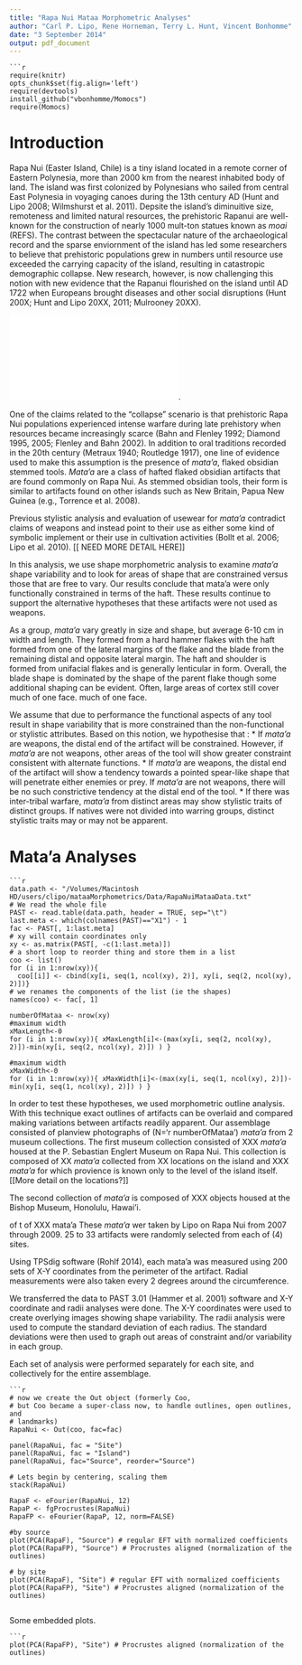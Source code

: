 ```yaml
---
title: "Rapa Nui Mataa Morphometric Analyses"
author: "Carl P. Lipo, Rene Horneman, Terry L. Hunt, Vincent Bonhomme"
date: "3 September 2014"
output: pdf_document
---
```


```
```r
require(knitr)
opts_chunk$set(fig.align='left') 
require(devtools)
install_github("vbonhomme/Momocs")
require(Momocs)

```

# Introduction

Rapa Nui (Easter Island, Chile) is a tiny island located in a remote corner of Eastern Polynesia, more than 2000 km from the nearest inhabited body of land. The island was first colonized by Polynesians who sailed from central East Polynesia in voyaging canoes during the 13th century AD (Hunt and Lipo 2008; Wilmshurst et al. 2011). Depsite the island's diminuitive size, remoteness and limited natural resources, the prehistoric Rapanui are well-known for the construction of nearly 1000 mult-ton statues known as *moai* (REFS). The contrast between the spectacular nature of the archaeological record and the sparse enviornment of the island has led some researchers to believe that prehistoric populations  grew in numbers until resource use exceeded the carrying capacity of the island, resulting in catastropic demographic collapse.  New research, however, is now challenging this notion with new evidence that the Rapanui flourished on the island until AD 1722 when Europeans brought diseases and other social disruptions (Hunt 200X; Hunt and Lipo 20XX, 2011; Mulrooney 20XX). 

![Easter Island, Chile (Rapa Nui)](/Volumes/Macintosh HD/users/clipo/Documents/mataaMorphometrics/Figures/Figure1.pdf).

One of the claims related to the "collapse" scenario is that  prehistoric Rapa Nui populations experienced intense warfare during late prehistory when resources became increasingly scarce (Bahn and Flenley 1992; Diamond 1995, 2005; Flenley and Bahn 2002). In addition to oral traditions recorded in the 20th century (Metraux 1940; Routledge 1917), one line of evidence used to make this assumption is the presence of *mata’a*, flaked obsidian stemmed tools. *Mata’a* are a class of hafted flaked obsidian artifacts that are found commonly on Rapa Nui. As stemmed obsidian tools, their form is similar to artifacts found on other islands such as New Britain, Papua New Guinea (e.g., Torrence et al. 2008).

Previous stylistic analysis and evaluation of usewear for *mata'a* contradict claims of weapons and instead point to their use as either some kind of symbolic implement or their use in cultivation activities (Bollt et al. 2006; Lipo et al. 2010). [[ NEED MORE DETAIL HERE]]

In this analysis, we use shape morphometric analysis to examine *mata’a* shape variability and to look for areas of shape that are constrained versus those that are free to vary. Our results conclude that mata’a were only functionally constrained in terms of the haft. These results continue to support the alternative hypotheses that these artifacts were not used as weapons.   

As a group, *mata'a* vary greatly in size and shape, but average 6-10 cm in width and length. They formed from a hard hammer flakes with the haft formed from one of the lateral margins of the flake and the blade from the remaining distal and opposite lateral margin. The haft and shoulder is formed from unifacial flakes and is generally lenticular in form. Overall, the blade shape is dominated by the shape of the parent flake though some additional shaping can be evident. Often, large areas of cortex still cover much of one face. much of one face. 

We assume that due to performance the functional aspects of any tool result in shape variability that is more constrained than the non-functional or stylistic attributes.  Based on this notion, we hypothesise that :
   * If *mata’a* are weapons, the distal end of the artifact will be constrained. However, if *mata’a* are not weapons, other areas of the tool will show greater constraint  consistent with alternate functions.
   * If *mata’a* are weapons, the distal end of the artifact will show a tendency towards a pointed spear-like shape that will penetrate either enemies or prey. If *mata’a* are not weapons, there will be no such constrictive tendency at the distal end of the tool.
   * If there was inter-tribal warfare, *mata’a* from distinct areas may show stylistic traits of distinct groups. If natives were not divided into warring groups, distinct stylistic  traits may or may not be apparent. 

# Mata'a Analyses

```
```r

data.path <- "/Volumes/Macintosh HD/users/clipo/mataaMorphometrics/Data/RapaNuiMataaData.txt" 
# We read the whole file
PAST <- read.table(data.path, header = TRUE, sep="\t")
last.meta <- which(colnames(PAST)=="X1") - 1
fac <- PAST[, 1:last.meta]
# xy will contain coordinates only
xy <- as.matrix(PAST[, -c(1:last.meta)])
# a short loop to reorder thing and store them in a list
coo <- list()
for (i in 1:nrow(xy)){ 
  coo[[i]] <- cbind(xy[i, seq(1, ncol(xy), 2)], xy[i, seq(2, ncol(xy), 2)])}
# we renames the components of the list (ie the shapes)
names(coo) <- fac[, 1]

numberOfMataa <- nrow(xy)
#maximum width
xMaxLength<-0
for (i in 1:nrow(xy)){ xMaxLength[i]<-(max(xy[i, seq(2, ncol(xy), 2)])-min(xy[i, seq(2, ncol(xy), 2)]) ) }

#maximum width
xMaxWidth<-0
for (i in 1:nrow(xy)){ xMaxWidth[i]<-(max(xy[i, seq(1, ncol(xy), 2)])-min(xy[i, seq(1, ncol(xy), 2)]) ) }
```

In order to test these hypotheses, we used morphometric outline analysis. With this technique exact outlines of artifacts can be overlaid and compared making variations between artifacts readily apparent. Our assemblage consisted of planview photographs of (N='r numberOfMataa') *mata’a* from 2 museum collections. The first museum collection consisted of XXX *mata'a* housed at the P. Sebastian Englert Museum on Rapa Nui.  This collection is composed of XX *mata'a* collected from XX locations on the island and XXX *mata'a* for which provience is known only to the level of the island itself. [[More detail on the locations?]]

The second collection of *mata'a* is composed of XXX objects housed at the Bishop Museum, Honolulu, Hawai'i. 

of t of XXX mata'a These *mata'a* wer taken by Lipo on Rapa Nui from 2007 through 2009.  25 to 33 artifacts were randomly selected from each of (4) sites. 

Using TPSdig software (Rohlf 2014), each mata’a was measured using 200 sets of X-Y coordinates from the perimeter of the artifact. Radial measurements were also taken every 2 degrees around the circumference. 

We transferred the data to PAST 3.01 (Hammer et al. 2001)  software and X-Y coordinate and radii analyses were done. The X-Y coordinates were used to create overlying images showing shape variability. The radii analysis were used to compute the standard deviation of each radius. The standard deviations were then used to graph out areas of constraint and/or variability in each group.

Each set of analysis were performed separately for each site, and collectively for the entire assemblage.  

```
```r
# now we create the Out object (formerly Coo,
# but Coo became a super-class now, to handle outlines, open outlines, and
# landmarks)
RapaNui <- Out(coo, fac=fac)

panel(RapaNui, fac = "Site")
panel(RapaNui, fac = "Island")
panel(RapaNui, fac="Source", reorder="Source")

# Lets begin by centering, scaling them 
stack(RapaNui)

RapaF <- eFourier(RapaNui, 12)
RapaP <- fgProcrustes(RapaNui)
RapaFP <- eFourier(RapaP, 12, norm=FALSE)

#by source
plot(PCA(RapaF), "Source") # regular EFT with normalized coefficients
plot(PCA(RapaFP), "Source") # Procrustes aligned (normalization of the outlines)

# by site
plot(PCA(RapaF), "Site") # regular EFT with normalized coefficients
plot(PCA(RapaFP), "Site") # Procrustes aligned (normalization of the outlines)


```


Some embedded plots.

```
```r
plot(PCA(RapaFP), "Site") # Procrustes aligned (normalization of the outlines)
```
